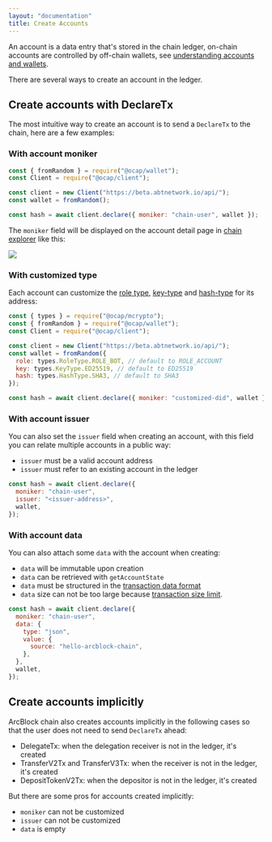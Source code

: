```yaml
---
layout: "documentation"
title: Create Accounts
---
```


An account is a data entry that's stored in the chain ledger, on-chain accounts are controlled by off-chain wallets, see [understanding accounts and wallets](/conceptual/wallets).

There are several ways to create an account in the ledger.

## Create accounts with DeclareTx

The most intuitive way to create an account is to send a `DeclareTx` to the chain, here are a few examples:

### With account moniker

```javascript
const { fromRandom } = require("@ocap/wallet");
const Client = require("@ocap/client");

const client = new Client("https://beta.abtnetwork.io/api/");
const wallet = fromRandom();

const hash = await client.declare({ moniker: "chain-user", wallet });
```

The `moniker` field will be displayed on the account detail page in [chain explorer](https://beta.abtnetwork.io/explorer/accounts/z1TPn5rYHyxwbyphJ8ZoJECyVhy9tDDyEJU) like this:

![](./images/detail.png)

### With customized type

Each account can customize the [role type](/conceptual/did#roletype), [key-type](/conceptual/did#keytype) and [hash-type](/conceptual/ddi#hashtype) for its address:

```javascript
const { types } = require("@ocap/mcrypto");
const { fromRandom } = require("@ocap/wallet");
const Client = require("@ocap/client");

const client = new Client("https://beta.abtnetwork.io/api/");
const wallet = fromRandom({
  role: types.RoleType.ROLE_BOT, // default to ROLE_ACCOUNT
  key: types.KeyType.ED25519, // default to ED25519
  hash: types.HashType.SHA3, // default to SHA3
});

const hash = await client.declare({ moniker: "customized-did", wallet });
```

### With account issuer

You can also set the `issuer` field when creating an account, with this field you can relate multiple accounts in a public way:

- `issuer` must be a valid account address
- `issuer` must refer to an existing account in the ledger

```javascript
const hash = await client.declare({
  moniker: "chain-user",
  issuer: "<issuer-address>",
  wallet,
});
```

### With account data

You can also attach some `data` with the account when creating:

- `data` will be immutable upon creation
- `data` can be retrieved with `getAccountState`
- `data` must be structured in the [transaction data format](../../conceptual/transactions)
- `data` size can not be too large because [transaction size limit](../../conceptual/transactions).

```javascript
const hash = await client.declare({
  moniker: "chain-user",
  data: {
    type: "json",
    value: {
      source: "hello-arcblock-chain",
    },
  },
  wallet,
});
```

## Create accounts implicitly

ArcBlock chain also creates accounts implicitly in the following cases so that the user does not need to send `DeclareTx` ahead:

- DelegateTx: when the delegation receiver is not in the ledger, it's created
- TransferV2Tx and TransferV3Tx: when the receiver is not in the ledger, it's created
- DepositTokenV2Tx: when the depositor is not in the ledger, it's created

But there are some pros for accounts created implicitly:

- `moniker` can not be customized
- `issuer` can not be customized
- `data` is empty
